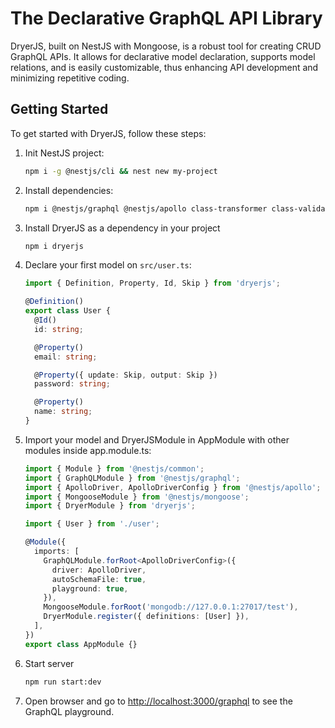 # The Declarative GraphQL API Library

DryerJS, built on NestJS with Mongoose, is a robust tool for creating CRUD GraphQL APIs. It allows for declarative model declaration, supports model relations, and is easily customizable, thus enhancing API development and minimizing repetitive coding.

## Getting Started

To get started with DryerJS, follow these steps:

1. Init NestJS project:

   ```bash
   npm i -g @nestjs/cli && nest new my-project
   ```

2. Install dependencies:

   ```bash
   npm i @nestjs/graphql @nestjs/apollo class-transformer class-validator @nestjs/mongoose dataloader
   ```

3. Install DryerJS as a dependency in your project

   ```bash
   npm i dryerjs
   ```

4. Declare your first model on `src/user.ts`:

   ```typescript
   import { Definition, Property, Id, Skip } from 'dryerjs';

   @Definition()
   export class User {
     @Id()
     id: string;

     @Property()
     email: string;

     @Property({ update: Skip, output: Skip })
     password: string;

     @Property()
     name: string;
   }
   ```

5. Import your model and DryerJSModule in AppModule with other modules inside app.module.ts:

   ```typescript
   import { Module } from '@nestjs/common';
   import { GraphQLModule } from '@nestjs/graphql';
   import { ApolloDriver, ApolloDriverConfig } from '@nestjs/apollo';
   import { MongooseModule } from '@nestjs/mongoose';
   import { DryerModule } from 'dryerjs';

   import { User } from './user';

   @Module({
     imports: [
       GraphQLModule.forRoot<ApolloDriverConfig>({
         driver: ApolloDriver,
         autoSchemaFile: true,
         playground: true,
       }),
       MongooseModule.forRoot('mongodb://127.0.0.1:27017/test'),
       DryerModule.register({ definitions: [User] }),
     ],
   })
   export class AppModule {}
   ```

6. Start server

   ```bash
   npm run start:dev
   ```

7. Open browser and go to [http://localhost:3000/graphql](http://localhost:3000/graphql) to see the GraphQL playground.
